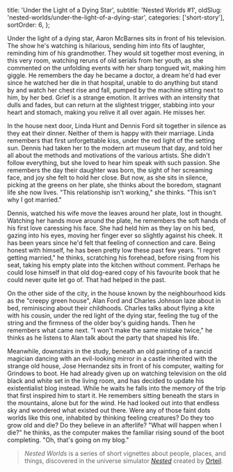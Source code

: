   title: 'Under the Light of a Dying Star',
  subtitle: 'Nested Worlds #1',
  oldSlug: 'nested-worlds/under-the-light-of-a-dying-star',
  categories: ['short-story'],
  sortOrder: 6,
};

Under the light of a dying star, Aaron McBarnes sits in front of his television.
The show he's watching is hilarious, sending him into fits of laughter,
reminding him of his grandmother. They would sit together most evening, in this
very room, watching reruns of old serials from her youth, as she commented on
the unfolding events with her sharp tongued wit, making him giggle. He remembers
the day he became a doctor, a dream he'd had ever since he watched her die in
that hospital, unable to do anything but stand by and watch her chest rise and
fall, pumped by the machine sitting next to him, by her bed. Grief is a strange
emotion. It arrives with an intensity that dulls and fades, but can return at
the slightest trigger, stabbing into your heart and stomach, making you relive
it all over again. He misses her.

In the house next door, Linda Hunt and Dennis Ford sit together in silence as
they eat their dinner. Neither of them is happy with their marriage. Linda
remembers that first unforgettable kiss, under the red light of the setting sun.
Dennis had taken her to the modern art museum that day, and told her all about
the methods and motivations of the various artists. She didn't follow
everything, but she loved to hear him speak with such passion. She remembers the
day their daughter was born, the sight of her screaming face, and joy she felt
to hold her close. But now, as she sits in silence, picking at the greens on her
plate, she thinks about the boredom, stagnant life she now lives. "This
relationship isn't working," she thinks. "This isn't why I got married."

Dennis, watched his wife move the leaves around her plate, lost in thought.
Watching her hands move around the plate, he remembers the soft hands of his
first love caressing his face. She had held him as they lay on his bed, gazing
into his eyes, moving her finger ever so slightly against his cheek. It has been
years since he'd felt that feeling of connection and care. Being honest with
himself, he has been pretty low these past few years. "I regret getting
married," he thinks, scratching his forehead, before rising from his seat,
taking his empty plate into the kitchen without comment. Perhaps he could lose
himself in that old dog-eared copy of his favourite book that he could never
quite let go of. That had helped in the past.

On the other side of the city, in the house known by the neighbourhood kids as
the "creepy green house", Alan Ford and Charles Johnson laze about in bed,
reminiscing about their childhoods. Charles talks about flying a kite with his
cousin, under the red light of the dying star, feeling the tug of the string and
the firmness of the older boy's guiding hands. Then he remembers what came next.
"I won't make the same mistake twice," he thinks as he listens to Alan talk
about the party that shaped his life.

Meanwhile, downstairs in the study, beneath an old painting of a rancid magician
dancing with an evil-looking mirror in a castle inherited with the strange old
house, Jose Hernandez sits in front of his computer, waiting for Grindows to
boot. He had already given up on watching television on the old black and white
set in the living room, and has decided to update his existentialist blog
instead. While he waits he falls into the memory of the trip that first inspired
him to start it. He remembers sitting beneath the stars in the mountains, alone
but for the wind. He had looked out into that endless sky and wondered what
existed out there. Were any of those faint dots worlds like this one, inhabited
by thinking feeling creatures? Do they too grow old and die? Do they believe in
an afterlife? "What will happen when I die?" he thinks, as the computer makes
the familiar rising sound of the boot completing. "Oh, that's going on my blog."

> _Nested Worlds_ is a series of short vignettes about people, places, and
> things, discovered in the universe simulator
> _[Nested](http://orteil.dashnet.org/nested)_ created by
> [Orteil](http://orteil.dashnet.org/).
